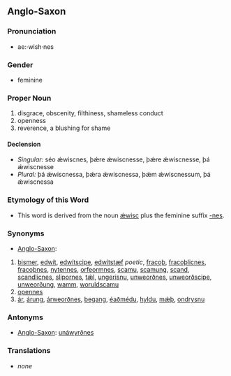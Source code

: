 ==Anglo-Saxon==

===Pronunciation===
*ae:·wish·nes

===Gender===
*feminine

===Proper Noun===
# disgrace, obscenity, filthiness, shameless conduct
# openness
# reverence, a blushing for shame

====Declension====
*''Singular:'' séo ǽwiscnes, þǽre ǽwiscnesse, þǽre ǽwiscnesse, þá ǽwiscnesse
*''Plural:'' þá ǽwiscnessa, þǽra ǽwiscnessa, þǽm ǽwiscnessum, þá ǽwiscnessa

===Etymology of this Word===
*This word is derived from the noun [[ǽwisc]] plus the feminine suffix [[-nes]].

===Synonyms===
*[[Anglo-Saxon]]: 
#[[bismer]], [[edwít]], [[edwítscipe]], [[edwítstæf]] ''poetic'', [[fracoþ]], [[fracoþlicnes]], [[fracoþnes]], [[nytennes]], [[orfeormnes]], [[scamu]], [[scamung]], [[scand]], [[scandlicnes]], [[slipornes]], [[tǽl]], [[ungerisnu]], [[unweorðnes]], [[unweorðscipe]], [[unweorðung]], [[wamm]], [[woruldscamu]]
#[[opennes]]
#[[ár]], [[árung]], [[árweorðnes]], [[begang]], [[éaðmédu]], [[hyldu]], [[mǽþ]], [[ondrysnu]]

===Antonyms===
*[[Anglo-Saxon]]: [[unáwyrðnes]]

===Translations===
*''none''